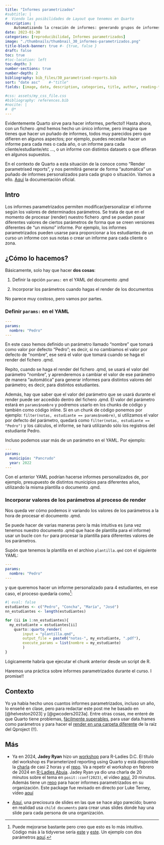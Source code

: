 ```yaml
---
title: "Informes parametrizados"
#subtitle: | 
#  Viendo las posibilidades de Layout que tenemos en Quarto
description: |
    Automatizando la creación de informes: generando grupos de informes utilizando conjuntos de parámetros.
date: 2023-01-30
categories: [reproducibilidad, Informes parametrizados]
image: "./thumbnails/thumbnail_30_informes-parametrizados.png"
title-block-banner: true #- {true, false }
draft: false
toc: true
#toc-location: left
toc-depth: 3
number-sections: true
number-depth: 2
bibliography: bib_files/30_parametrised-reports.bib
sort: "date asc"    #-"title"
fields: [image, date, description, categories, title, author, reading-time]

#css: assets/my_css_file.css
#bibliography: references.bib
#nocite: |
#  @*
---
```


Evidentemente Quarto sirve para hacer informes, perfecto!! Hasta ahora, con un fichero .qmd hemos hecho un único informe, pero imagina que tienes que hacer un puñado de informes, todos muy parecidos pero que difieren en algunos aspectos; por ejemplo, puedes necesitar hacer un informe para cada mes o cada año, o un informe para cada cliente/estudiante/etc ..., o un informe con distintos datasets o que difieran en algunos supuestos. 

En el contexto de Quarto a esta situación de la conoce como "Render parametrised reports", y nos permitirá generar de forma "automática" un puñado de informes personalizados para cada grupo o situación. Vamos a ello. [Aquí](https://quarto.org/docs/computations/parameters.html) la documentación oficial.

## Intro

Los informes parametrizados permiten modificar/personalizar el informe según los valores de determinados parámetros. Se trata de que en el momento de procesar (render) nuestro fichero .qmd se puedan pasar diferentes valores de ciertos parámetros de forma que se creen versiones diferentes de "un mismo" informe. Por ejemplo, los informes parametrizados pueden usarse para proporcionar a los estudiantes de un curso un informe con sus notas o crear un informe para cada cliente o zona.


## ¿Cómo lo hacemos?

Básicamente, solo hay que hacer **dos cosas**:

1.  Definir la opción `params:` en el YAML del documento .qmd

2.  Incorporar los parámetros cuando hagas el render de los documentos

No parece muy costoso, pero vamos por partes.

### Definir `params:` en el YAML

``` yaml
---
params:
  nombre: "Pedro"
---
```

En este caso hemos definido un parámetro llamado "nombre" que tomará como valor por defecto "Pedro"; es decir, si no cambiamos el valor por defecto de "nombre", ese será el valor que tomará cuando se haga el render del fichero .qmd.

Repito, cuando se haga el render del fichero .qmd, se usará el valor del parámetro "nombre", y aprenderemos a cambiar el valor de ese parámetro de manera "automática" para generar informes para distintos valores del parámetro; es decir, para distintos estudiantes.

Además, hay que saber que el valor del parámetro que se usará durante el render puede ser accedido dentro del fichero .qmd. El valor del parámetro estará en `params$nombre` y podremos usarlo en los chunks de código y también como código inline. Si en un chunk de código ponemos por ejemplo: `filter(notas, estudiante == params$nombre)`, si utilizamos el valor por defecto del parámetro, quedará como `filter(notas, estudiante == "Pedro")` y los cálculos, el informe, se hará utilizando sólo los registros del estudiante Pedro.

Incluso podemos usar más de un parámetro en el YAML. Por ejemplo:

``` yaml
---
params:
  municipio: "Pancrudo"
  year: 2022
---
```

Con el anterior YAML podrían hacerse informes personalizados de, por ejemplo, presupuesto de distintos municipios para diferentes años, utilizando la misma plantilla o documento .qmd.

### Incorporar valores de los parámetros al proceso de render

Nos queda ver cómo podemos ir variando los valores de los parámetros a la hora de procesar el documento .qmd.

Se puede hacer de varias maneras pero la más intuitiva es (una vez tenemos nuestro documento .qmd que hace de plantilla para el informe) usar un bucle con `for` para procesar la plantilla para diferentes valores de los parámetros.

Supón que tenemos la plantilla en el archivo `plantilla.qmd` con el siguiente YAML:

``` yaml
---
params:
  nombre: "Pedro"
---
```

y que queremos hacer un informe personalizado para 4 estudiantes, en ese caso, el proceso quedaría como[^1]:

[^1]: Puede mejorarse bastante pero creo que esto es lo más intuitivo. Código más à la tidyverse sería [este](https://thomasmock.quarto.pub/reports-presentations/#/render-with-parameters-1) y [este](https://twitter.com/CedScherer/status/1593288233256886272). Un ejemplo con dos parámetros [aquí](https://twitter.com/MeghanMHall/status/1573365069093937155).

```r
#| eval: false
estudiantes <- c("Pedro", "Concha", "María", "José")
nn_estudiantes <- length(estudiantes)

for (ii in 1:nn_estudiantes){
  my_estudiante = estudiantes[ii]
    quarto::quarto_render(
        input = "plantilla.qmd",
        output_file = paste0("notas-", my_estudiante, ".pdf"),
        execute_params = list(nombre = my_estudiante)
        )
}
```

Lógicamente habría que ejecutar el chunk anterior desde un script de R.

Haremos una práctica sobre informes parametrizados durante el curso. I promise!!


## Contexto


Yo ya había hecho unos cuantos informes parametrizados, incluso un año, lo enseñé en clase, pero para redactar este post me he basado en [@helveston2023] y [@gwcoders2023a]. Entre otras cosas, me enteré de que Quarto tiene problemas, [fácilmente superables](https://fediscience.org/@jhelvy/109932107055926502), para usar data.frames como parámetros y para hacer el [render en una carpeta diferente](https://fediscience.org/@jhelvy/109801352523104934) de la raíz del Qproject (!!). 


## Más

- Ya en 2024, **Jadey Ryan** hizo un [workshop](https://jadeyryan.quarto.pub/rladies-dc-quarto-params/) para R-Ladies D.C. El título del workshop es Parameterized reporting using Quarto y está disponible la [charla](https://www.youtube.com/watch?v=MKjz_xkMgxY) de casi 2 horas y el [repo](https://github.com/jadeynryan/parameterized-quarto-workshop). Va a repetir el workshop en febrero de 2024 en [R-Ladies Abuja](https://jadeyryan.quarto.pub/rladies-abuja-quarto-params/). Jadey Ryan ya dio una charla de 20 minutos sobre el tema en `posit::conf(2023)`, el vídeo [aquí](https://www.youtube.com/watch?v=lbE5uOqfT70), 20 minutos. Además tiene un [repo](https://github.com/WA-Department-of-Agriculture/soils) para hacer informes parametrizados en su organización. Este package fue revisado en directo por Luke Terney, vídeo [aquí](https://jadeyryan.com/blog/2024-01-22_package-review/)


- [Aquí](https://twitter.com/WeAreRLadies/status/1599096598314754054), una preciosura de slides en las que se hace algo parecido; bueno en realidad usa `child documents` para crear unas slides donde hay una slide para cada persona de una organización.

